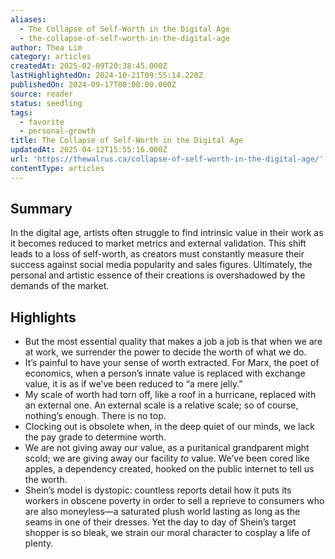 ```yaml
---
aliases:
  - The Collapse of Self-Worth in the Digital Age
  - the-collapse-of-self-worth-in-the-digital-age
author: Thea Lim
category: articles
createdAt: 2025-02-09T20:38:45.000Z
lastHighlightedOn: 2024-10-21T09:55:14.220Z
publishedOn: 2024-09-17T00:00:00.000Z
source: reader
status: seedling
tags:
  - favorite
  - personal-growth
title: The Collapse of Self-Worth in the Digital Age
updatedAt: 2025-04-12T15:55:16.000Z
url: 'https://thewalrus.ca/collapse-of-self-worth-in-the-digital-age/'
contentType: articles
---
```

## Summary

In the digital age, artists often struggle to find intrinsic value in their work as it becomes reduced to market metrics and external validation. This shift leads to a loss of self-worth, as creators must constantly measure their success against social media popularity and sales figures. Ultimately, the personal and artistic essence of their creations is overshadowed by the demands of the market.

## Highlights

- But the most essential quality that makes a job a job is that when we are at work, we surrender the power to decide the worth of what we do.
- It’s painful to have your sense of worth extracted. For Marx, the poet of economics, when a person’s innate value is replaced with exchange value, it is as if we’ve been reduced to “a mere jelly.”
- My scale of worth had torn off, like a roof in a hurricane, replaced with an external one. An external scale is a relative scale; so of course, nothing’s enough. There is no top.
- Clocking out is obsolete when, in the deep quiet of our minds, we lack the pay grade to determine worth.
- We are not giving away our value, as a puritanical grandparent might scold; we are giving away our facility _to_ value. We’ve been cored like apples, a dependency created, hooked on the public internet to tell us the worth.
- Shein’s model is dystopic: countless reports detail how it puts its workers in obscene poverty in order to sell a reprieve to consumers who are also moneyless—a saturated plush world lasting as long as the seams in one of their dresses. Yet the day to day of Shein’s target shopper is so bleak, we strain our moral character to cosplay a life of plenty.
